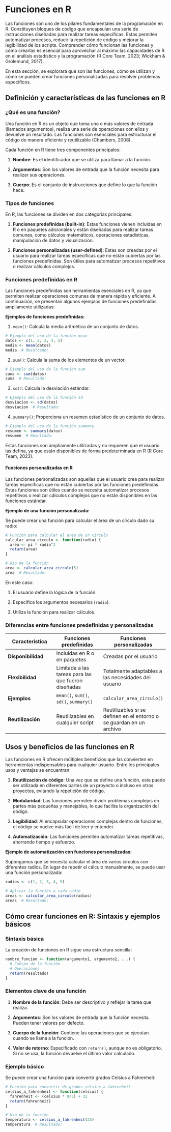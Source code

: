 # Funciones en R

Las funciones son uno de los pilares fundamentales de la programación en R. Constituyen bloques de código que encapsulan una serie de instrucciones diseñadas para realizar tareas específicas. Estas permiten automatizar procesos, reducir la repetición de código y mejorar la legibilidad de los scripts. Comprender cómo funcionan las funciones y cómo crearlas es esencial para aprovechar al máximo las capacidades de R en el análisis estadístico y la programación (R Core Team, 2023; Wickham & Grolemund, 2017).

En esta sección, se explorará qué son las funciones, cómo se utilizan y cómo se pueden crear funciones personalizadas para resolver problemas específicos.

## Definición y características de las funciones en R

### ¿Qué es una función?

Una función en R es un objeto que toma uno o más valores de entrada (llamados argumentos), realiza una serie de operaciones con ellos y devuelve un resultado. Las funciones son esenciales para estructurar el código de manera eficiente y reutilizable (Chambers, 2008).

Cada función en R tiene tres componentes principales:

1.  **Nombre**: Es el identificador que se utiliza para llamar a la función.

2.  **Argumentos**: Son los valores de entrada que la función necesita para realizar sus operaciones.

3.  **Cuerpo**: Es el conjunto de instrucciones que define lo que la función hace.

### Tipos de funciones

En R, las funciones se dividen en dos categorías principales:

1.  **Funciones predefinidas (built-in)**: Estas funciones vienen incluidas en R o en paquetes adicionales y están diseñadas para realizar tareas comunes, como cálculos matemáticos, operaciones estadísticas, manipulación de datos y visualización.

2.  **Funciones personalizadas (user-defined)**: Estas son creadas por el usuario para realizar tareas específicas que no están cubiertas por las funciones predefinidas. Son útiles para automatizar procesos repetitivos o realizar cálculos complejos.

### Funciones predefinidas en R

Las funciones predefinidas son herramientas esenciales en R, ya que permiten realizar operaciones comunes de manera rápida y eficiente. A continuación, se presentan algunos ejemplos de funciones predefinidas ampliamente utilizadas:

**Ejemplos de funciones predefinidas:**

1.  `mean()`: Calcula la media aritmética de un conjunto de datos.

```r
# Ejemplo del uso de la función mean
datos <- c(1, 2, 3, 4, 5)
media <- mean(datos)
media  # Resultado: 
```

2.  `sum()`: Calcula la suma de los elementos de un vector.

```r
# Ejemplo del uso de la función sum
suma <- sum(datos)
suma  # Resultado: 
```

3.  `sd()`: Calcula la desviación estándar.

```r
# Ejemplo del uso de la función sd
desviacion <- sd(datos)
desviacion  # Resultado: 
```

4.  `summary()`: Proporciona un resumen estadístico de un conjunto de datos.

```r
# Ejemplo del uso de la función summary
resumen <- summary(datos)
resumen  # Resultado:

```

Estas funciones son ampliamente utilizadas y no requieren que el usuario las defina, ya que están disponibles de forma predeterminada en R (R Core Team, 2023).

#### Funciones personalizadas en R

Las funciones personalizadas son aquellas que el usuario crea para realizar tareas específicas que no están cubiertas por las funciones predefinidas. Estas funciones son útiles cuando se necesita automatizar procesos repetitivos o realizar cálculos complejos que no están disponibles en las funciones estándar.

**Ejemplo de una función personalizada:**

Se puede crear una función para calcular el área de un círculo dado su radio:

```r
# Función para calcular el area de un circulo
calcular_area_circulo <- function(radio) {
  area <- pi * radio^2
  return(area)
}

# Uso de la función
area <- calcular_area_circulo(5)
area  # Resultado: 
```

En este caso:

1.  El usuario define la lógica de la función.

2.  Especifica los argumentos necesarios (`radio`).

3.  Utiliza la función para realizar cálculos.

### Diferencias entre funciones predefinidas y personalizadas

| Característica | Funciones predefinidas | Funciones personalizadas |
|------------------------|------------------------|------------------------|
| **Disponibilidad** | Incluidas en R o en paquetes | Creadas por el usuario |
| **Flexibilidad** | Limitada a las tareas para las que fueron diseñadas | Totalmente adaptables a las necesidades del usuario |
| **Ejemplos** | `mean()`, `sum()`, `sd()`, `summary()` | `calcular_area_circulo()` |
| **Reutilización** | Reutilizables en cualquier script | Reutilizables si se definen en el entorno o se guardan en un archivo |

## Usos y beneficios de las funciones en R

Las funciones en R ofrecen múltiples beneficios que las convierten en herramientas indispensables para cualquier usuario. Entre los principales usos y ventajas se encuentran:

1.  **Reutilización de código**: Una vez que se define una función, esta puede ser utilizada en diferentes partes de un proyecto o incluso en otros proyectos, evitando la repetición de código.

2.  **Modularidad**: Las funciones permiten dividir problemas complejos en partes más pequeñas y manejables, lo que facilita la organización del código.

3.  **Legibilidad**: Al encapsular operaciones complejas dentro de funciones, el código se vuelve más fácil de leer y entender.

4.  **Automatización**: Las funciones permiten automatizar tareas repetitivas, ahorrando tiempo y esfuerzo.

**Ejemplo de automatización con funciones personalizadas:**

Supongamos que se necesita calcular el área de varios círculos con diferentes radios. En lugar de repetir el cálculo manualmente, se puede usar una función personalizada:

```r
radios <- c(1, 2, 3, 4, 5)

# Aplicar la función a cada radio
areas <- calcular_area_circulo(radios)
areas  # Resultado:
```

## Cómo crear funciones en R: Sintaxis y ejemplos básicos

### Sintaxis básica

La creación de funciones en R sigue una estructura sencilla:

```r

nombre_funcion <- function(argumento1, argumento2, ...) {
  # Cuerpo de la función
  # Operaciones
  return(resultado)
}
```

### Elementos clave de una función

1.  **Nombre de la función**: Debe ser descriptivo y reflejar la tarea que realiza.

2.  **Argumentos**: Son los valores de entrada que la función necesita. Pueden tener valores por defecto.

3.  **Cuerpo de la función**: Contiene las operaciones que se ejecutan cuando se llama a la función.

4.  **Valor de retorno**: Especificado con `return()`, aunque no es obligatorio. Si no se usa, la función devuelve el último valor calculado.

### Ejemplo básico

Se puede crear una función para convertir grados Celsius a Fahrenheit:

```r
# Fucnión para convertir de grados celsius a fahrenheit
celsius_a_fahrenheit <- function(celsius) {
  fahrenheit <- (celsius * 9/5) + 32
  return(fahrenheit)
}

# Uso de la función
temperatura <- celsius_a_fahrenheit(25)
temperatura  # Resultado:
```
